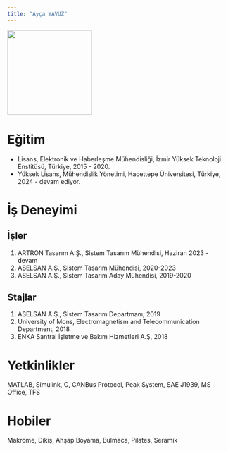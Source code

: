 ```yaml
---
title: "Ayça YAVUZ"
---
```


![](images/aycayavuz.jpeg){width="192"}

# Eğitim

-   Lisans, Elektronik ve Haberleşme Mühendisliği, İzmir Yüksek Teknoloji Enstitüsü, Türkiye, 2015 - 2020.
-   Yüksek Lisans, Mühendislik Yönetimi, Hacettepe Üniversitesi, Türkiye, 2024 - devam ediyor.

# İş Deneyimi

## İşler

1.  ARTRON Tasarım A.Ş., Sistem Tasarım Mühendisi, Haziran 2023 - devam
2.  ASELSAN A.Ş., Sistem Tasarım Mühendisi, 2020-2023
3.  ASELSAN A.Ş., Sistem Tasarım Aday Mühendisi, 2019-2020

## Stajlar

1.  ASELSAN A.Ş., Sistem Tasarım Departmanı, 2019
2.  University of Mons, Electromagnetism and Telecommunication Department, 2018
3.  ENKA Santral İşletme ve Bakım Hizmetleri A.Ş, 2018

# Yetkinlikler

MATLAB, Simulink, C, CANBus Protocol, Peak System, SAE J1939, MS Office, TFS

# Hobiler

Makrome, Dikiş, Ahşap Boyama, Bulmaca, Pilates, Seramik
